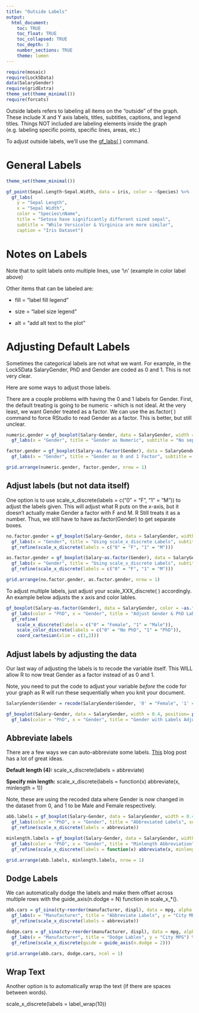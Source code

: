 ```yaml
---
title: "Outside Labels"
output: 
  html_document:
    toc: TRUE
    toc_float: TRUE
    toc_collapsed: TRUE
    toc_depth: 3
    number_sections: TRUE
    theme: lumen
---
```


```r
require(mosaic)
require(Lock5Data)
data(SalaryGender)
require(gridExtra)
theme_set(theme_minimal())
require(forcats)
```

Outside labels refers to labeling all items on the "outside" of the graph. These include X and Y axis labels, titles, subtitles, captions, and legend titles. Things NOT included are labeling elements inside the graph (e.g. labeling specific points, specific lines, areas, etc.)

To adjust outside labels, we'll use the [gf_labs( )](https://www.mosaic-web.org/ggformula/reference/gf_aux.html) command.

# General Labels

```r
theme_set(theme_minimal())

gf_point(Sepal.Length~Sepal.Width, data = iris, color = ~Species) %>%
  gf_labs(
    y = "Sepal Length", 
    x = "Sepal Width", 
    color = "Species\nName", 
    title = "Setosa have significantly different sized sepal",
    subtitle = "While Versicolor & Virginica are more similar",
    caption = "Iris Dataset")
```

# Notes on Labels

Note that to split labels onto multiple lines, use '\\n' (example in color label above)

Other items that can be labeled are:

-   fill = "label fill legend"

-   size = "label size legend"

-   alt = "add alt text to the plot"



# Adjusting Default Labels

Sometimes the categorical labels are not what we want. For example, in the Lock5Data SalaryGender, PhD and Gender are coded as 0 and 1. This is not very clear.

Here are some ways to adjust those labels.

There are a couple problems with having the 0 and 1 labels for Gender. First, the default treating is going to be numeric - which is not ideal.  At the very least, we want Gender treated as a factor. We can use the as.factor( ) command to force RStudio to read Gender as a factor. This is better, but still unclear.

```r
numeric.gender = gf_boxplot(Salary~Gender, data = SalaryGender, width = 0.4, position= position_dodge(.5)) %>%
  gf_labs(x = "Gender", title = "Gender as Numeric", subtitle = "No separation into categories") 

factor.gender = gf_boxplot(Salary~as.factor(Gender), data = SalaryGender, width = 0.4, position= position_dodge(.5)) %>%
  gf_labs(x = "Gender", title = "Gender as 0 and 1 Factor", subtitle = "Better, but still not clear") 

grid.arrange(numeric.gender, factor.gender, nrow = 1)

```

## Adjust labels (but not data itself)

One option is to use scale_x_discrete(labels = c("0" = "F", "1" = "M")) to adjust the labels given. This will adjust what R puts on the x-axis, but it doesn't actually make Gender a factor with F and M. R Still treats it as a number. Thus, we still have to have as.factor(Gender) to get separate boxes.

```r
no.factor.gender = gf_boxplot(Salary~Gender, data = SalaryGender, width = 0.4, position= position_dodge(.5)) %>%
  gf_labs(x = "Gender", title = "Using scale_x_discrete Labels", subtitle = "But still treat Gender as numeric (not ideal)") %>%
  gf_refine(scale_x_discrete(labels = c("0" = "F", "1" = "M"))) 

as.factor.gender = gf_boxplot(Salary~as.factor(Gender), data = SalaryGender, width = 0.4, position= position_dodge(.5)) %>%
  gf_labs(x = "Gender", title = "Using scale_x_discrete Labels", subtitle = "And treat Gender as categorical (ideal)") %>%
  gf_refine(scale_x_discrete(labels = c("0" = "F", "1" = "M"))) 

grid.arrange(no.factor.gender, as.factor.gender, nrow = 1)
```

To adjust multiple labels, just adjust your scale_XXX_discrete( ) accordingly. An example below adjusts the x axis and color lables.

```r
gf_boxplot(Salary~as.factor(Gender), data = SalaryGender, color = ~as.factor(PhD), width = 0.4, position= position_dodge(.5)) %>%
  gf_labs(color = "PhD", x = "Gender", title = "Adjust Gender & PhD Labels") %>%
  gf_refine(
    scale_x_discrete(labels = c("0" = "Female", "1" = "Male")),
    scale_color_discrete(labels = c("0" = "No PhD", "1" = "PhD")),
    coord_cartesian(xlim = c(1,2))) 
```

## Adjust labels by adjusting the data

Our last way of adjusting the labels is to recode the variable itself. This WILL allow R to now treat Gender as a factor instead of as 0 and 1.

Note, you need to put the code to adjust your variable *before* the code for your graph as R will run these sequentially when you knit your document.

```r
SalaryGender$Gender = recode(SalaryGender$Gender, '0' = "Female", '1' = "Male")

gf_boxplot(Salary~Gender, data = SalaryGender, width = 0.4, position= position_dodge(.5)) %>%
  gf_labs(color = "PhD", x = "Gender", title = "Gender with Labels Adjusted") 

```

## Abbreviate labels

There are a few ways we can auto-abbreviate some labels.  [This](https://www.andrewheiss.com/blog/2022/06/23/long-labels-ggplot/) blog post has a lot of great ideas.  

**Default length (4):** scale_x_discrete(labels = abbreviate)

**Specify min length:** scale_x_discrete(labels = function(x) abbreviate(x, minlength = 1))

Note, these are using the recoded data where Gender is now changed in the dataset from 0, and 1 to be Male and Female respectively.

```r
abb.labels = gf_boxplot(Salary~Gender, data = SalaryGender, width = 0.4, position= position_dodge(.5)) %>%
  gf_labs(color = "PhD", x = "Gender", title = "Abbreviated Labels", subtitle = "labels = abbreviate") %>%
  gf_refine(scale_x_discrete(labels = abbreviate))

minlength.labels = gf_boxplot(Salary~Gender, data = SalaryGender, width = 0.4, position= position_dodge(.5)) %>%
  gf_labs(color = "PhD", x = "Gender", title = "Minlength Abbreviation", subtitle = "abbreviate(x, minlength = 1)") %>%
  gf_refine(scale_x_discrete(labels = function(x) abbreviate(x, minlength = 1)))

grid.arrange(abb.labels, minlength.labels, nrow = 1)
```

## Dodge Labels

We can automatically dodge the labels and make them offset across multiple rows with the guide_axis(n.dodge = N) function in scale_x_*().  


```r
abb.cars = gf_sina(cty~reorder(manufacturer, displ), data = mpg, alpha = 0.4) %>%
  gf_labs(x = "Manufacturer", title = "Abbreviate Labels", y = "City MPG") %>%
  gf_refine(scale_x_discrete(labels = abbreviate)) 

dodge.cars = gf_sina(cty~reorder(manufacturer, displ), data = mpg, alpha = 0.4) %>%
  gf_labs(x = "Manufacturer", title = "Dodge Lables", y = "City MPG") %>%
  gf_refine(scale_x_discrete(guide = guide_axis(n.dodge = 2))) 

grid.arrange(abb.cars, dodge.cars, ncol = 1)
```


## Wrap Text

Another option is to automatically wrap the text (if there are spaces between words).

scale_x_discrete(labels = label_wrap(10))







